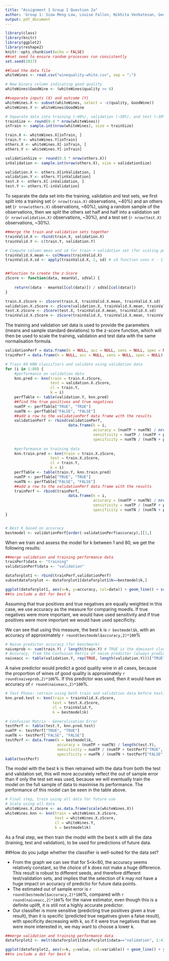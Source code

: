 ```yaml
---
title: "Assignment 1 Group 1 Question 2a"
author: 'Group 1: Siow Meng Low, Louise Fallon, Nikhita Venkatesan, George Pastakas, Cecilia Nok Sze Cheung, Steven Locorotondo'
output: pdf_document
---
```


```r
library(class)
library(knitr)
library(ggplot2)
library(reshape2)
knitr::opts_chunk$set(echo = FALSE)
##set seed to ensure random processes run consistently
set.seed(2017)
```

```r
##load the data file
whiteWines <- read.csv("winequality-white.csv", sep = ";")
```

```r
# New binary column indicating good quality
whiteWines$GoodWine <- (whiteWines$quality >= 6)

##separate inputs (X) and outcome (Y)
whiteWines.X <- subset(whiteWines, select = -c(quality, GoodWine))
whiteWines.Y <- whiteWines$GoodWine
```


```r
# Separate data into training (~40%), validation (~30%), and test (~30%)
trainSize <- round(0.4 * nrow(whiteWines))
inTrain <- sample.int(nrow(whiteWines), size = trainSize)

train.X <- whiteWines.X[inTrain, ]
train.Y <- whiteWines.Y[inTrain]
others.X <- whiteWines.X[-inTrain, ]
others.Y <- whiteWines.Y[-inTrain]

validationSize <- round(0.5 * nrow(others.X))
inValidation <- sample.int(nrow(others.X), size = validationSize)

validation.X <- others.X[inValidation, ]
validation.Y <- others.Y[inValidation]
test.X <- others.X[-inValidation, ]
test.Y <- others.Y[-inValidation]
```

To separate the data set into the training, validation and test sets, we first split into a training set (`r nrow(train.X)` observations, ~40%) and an others set (`r nrow(others.X)` observations, ~60%), using a random sample of the observations, then we split the others set half and half into a validation set (`r nrow(validation.X)` observations, ~30%), and a test set (`r nrow(test.X)` observations, ~30%).

```r
##merge the train and validation sets together
trainValid.X <- rbind(train.X, validation.X)
trainValid.Y <- c(train.Y, validation.Y)

# Compute column mean and sd for train + validation set (for scaling purpose)
trainValid.X.mean <- colMeans(trainValid.X)
trainValid.X.sd <- apply(trainValid.X, 2, sd) # sd function uses n - 1 as denominator (sample sd)


##function to create the z-Score
zScore <- function(data, meanVal, sdVal) {
    
    return((data - meanVal[col(data)]) / sdVal[col(data)])
}

train.X.zScore <- zScore(train.X, trainValid.X.mean, trainValid.X.sd)
validation.X.zScore <- zScore(validation.X, trainValid.X.mean, trainValid.X.sd)
test.X.zScore <- zScore(test.X, trainValid.X.mean, trainValid.X.sd)
trainValid.X.zScore <- zScore(trainValid.X, trainValid.X.mean, trainValid.X.sd)
```

The training and validation set data is used to provide the parameters (means and sample standard deviations) to the z-score function, which will then be used to scale the training, validation and test data with the same normalisation formula.

```r
validationPerf = data.frame(k = NULL, acc = NULL, sens = NULL, spec = NULL)
trainPerf = data.frame(k = NULL, acc = NULL, sens = NULL, spec = NULL)

# Train 80 KNN classifiers and validate using validation data
for (i in 1:80) {
    #performance on validation data
    knn.pred <- knn(train = train.X.zScore, 
                    test = validation.X.zScore, 
                    cl = train.Y, 
                    k = i)
    perfTable <- table(validation.Y, knn.pred)
    ##find the true positives and true negatives
    numTP <- perfTable["TRUE", "TRUE"]
    numTN <- perfTable["FALSE", "FALSE"]
    ##add a row to the validationPerf data frame with the results
    validationPerf <- rbind(validationPerf, 
                            data.frame(k = i, 
                                       accuracy = (numTP + numTN) / nrow(validation.X), 
                                       sensitivity = numTP / (numTP + perfTable["TRUE", "FALSE"]), 
                                       specificity = numTN / (numTN + perfTable["FALSE", "TRUE"])))
    
    #performance on training data
    knn.train.pred <- knn(train = train.X.zScore, 
                    test = train.X.zScore, 
                    cl = train.Y, 
                    k = i)
    perfTable <- table(train.Y, knn.train.pred)
    numTP <- perfTable["TRUE", "TRUE"]
    numTN <- perfTable["FALSE", "FALSE"]
    ##add a row to the validationPerf data frame with the results
    trainPerf <- rbind(trainPerf, 
                            data.frame(k = i, 
                                       accuracy = (numTP + numTN) / nrow(train.X), 
                                       sensitivity = numTP / (numTP + perfTable["TRUE", "FALSE"]), 
                                       specificity = numTN / (numTN + perfTable["FALSE", "TRUE"])))
}


# Best K based on accuracy
bestmodel <- validationPerf[order(-validationPerf$accuracy),][1,]

```

When we train and assess the model for k between 1 and 80, we get the following results:

```r
##merge validation and training performance data
trainPerf$data <- "training"
validationPerf$data <- "validation"

dataforplot1 <- rbind(trainPerf,validationPerf)
subsetdataforplot <- dataforplot1[dataforplot1$k==bestmodel$k,]

ggplot(dataforplot1, aes(x=k, y=accuracy, col=data)) + geom_line() + scale_x_reverse() + geom_point(data=subsetdataforplot, colour="darkgray")
##to include a dot for best k
```

Assuming that true positives and true negatives are equally weighted in this case, we use accuracy as the measure for comparing moedls. If true negatives were more important, we would have used sensitivity and if true positives were more important we would have used specificity.

We can see that using this measure, the best k is `r bestmodel$k`, with an accuracy of approximately `r round(bestmodel$accuracy,2)*100`%

```r
# Naive predictor accuracy (for benchmark)
naiveprob <- sum(train.Y) / length(train.Y) # TRUE is the dominant class in training set
# Accuracy, from the Confusion Matrix of naive predictor (always predict true)
naiveacc <- table(validation.Y, rep(TRUE, length(validation.Y)))["TRUE", "TRUE"] / length(validation.Y)
```

A naive predictor would predict a good quality wine in all cases, because the proportion of wines of good quality is approximately `r round(naiveprob,2)*100`%. If this predictor was used, then it would have an accuracy of `r round(naiveacc,2)*100`%.

```r
# Test Phase: retrain using both train and validation data before testing
knn.pred.test <- knn(train = trainValid.X.zScore, 
                     test = test.X.zScore, 
                     cl = trainValid.Y, 
                     k = bestmodel$k)

# Confusion Matrix - Generalisation Error
testPerf <- table(test.Y, knn.pred.test)
numTP <- testPerf["TRUE", "TRUE"]
numTN <- testPerf["FALSE", "FALSE"]
testPerf <- data.frame(k = bestmodel$k, 
                       accuracy = (numTP + numTN) / length(test.Y), 
                       sensitivity = numTP / (numTP + testPerf["TRUE", "FALSE"]), 
                       specificity = numTN / (numTN + testPerf["FALSE", "TRUE"]))
kable(testPerf)
```

The model with the best k is then retrained with the data from both the test and validation set, this will more accurately reflect the out of sample error than if only the test set was used, because we will eventually train the model on the full sample of data to maximise its performance. The performance of this model can be seen in the table above.

```r
# Final step, train using all data for future use
# Scale using all data
whiteWines.X.zScore <- as.data.frame(scale(whiteWines.X))
whiteWines.knn <- knn(train = whiteWines.X.zScore, 
                      test = whiteWines.X.zScore, 
                      cl = whiteWines.Y, 
                      k = bestmodel$k)
```


As a final step, we then train the model with the best k with all the data (training, test and validation), to be used for predictions of future data.

##How do you judge whether the classifier is well-suited for the data set?

* From the graph we can see that for 5<k<80, the accuracy seems relatively constant, so the choice of k does not make a huge difference. This result is robust to different seeds, and therefore different test/validation sets, and implies that the selection of k may not have a huge impact on accuracy of predictio for future data points.
* The estimated out of sample error is `r round(bestmodel$accuracy,2)*100`%, compared with `r round(naiveacc,2)*100`% for the naive estimator, even though this is a definite uplift, it is still not a highly accurate predictor.
* Our classifier is more sensitive (predicting true positives given a true result), than it is specific (predicted true negatives given a false result), with specificity decreasing with k, so if it were true negatives that we were more interested in, we may want to choose a lower k.

```r
##merge validation and training performance data
dataforplot2 <- melt(dataforplot1[dataforplot1$data=="validation", 1:4], id="k")

ggplot(dataforplot2, aes(x=k, y=value, col=variable)) + geom_line() + ylab("accuracy") + scale_x_reverse() + labs(color="")
##to include a dot for best k
```
